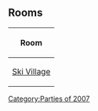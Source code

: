 {{NeedSWFs}}
{{CPW|Camp Penguin|Camp Penguin}}

==Rooms==
{|class="wikitable" style="margin: 1em auto;"
!Room
|-
|[[Media:RoomsVillage-CampPenguin.swf|Ski Village]]
|}

{{Parties}}

[[Category:Parties of 2007]]